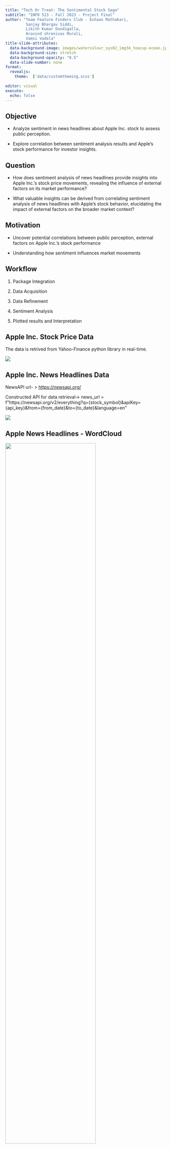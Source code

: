 ```yaml
---
title: "Tech Or Treat: The Sentimental Stock Saga"
subtitle: "INFO 523 - Fall 2023 - Project Final"
author: "Team Feature Finders Club - Eshaan Mathakari,
         Sanjay Bhargav Siddi, 
         Likith Kumar Dundigalla,
         Aravind shrenivas Murali,
         Vamsi Vadala"
title-slide-attributes:
  data-background-image: images/watercolour_sys02_img34_teacup-ocean.jpg
  data-background-size: stretch
  data-background-opacity: "0.5"
  data-slide-number: none
format:
  revealjs:
    theme:  ['data/customtheming.scss']
  
editor: visual
execute:
  echo: false
---
```


## Objective

::: {.incremental width="40%"}
-   Analyze sentiment in news headlines about Apple Inc. stock to assess public perception.

-   Explore correlation between sentiment analysis results and Apple's stock performance for investor insights.
:::

## Question

::: nonincremental
-   How does sentiment analysis of news headlines provide insights into Apple Inc.'s stock price movements, revealing the influence of external factors on its market performance?

-   What valuable insights can be derived from correlating sentiment analysis of news headlines with Apple's stock behavior, elucidating the impact of external factors on the broader market context?
:::

## Motivation

::: nonincremental
-   Uncover potential correlations between public perception, external factors on Apple Inc.'s stock performance

-   Understanding how sentiment influences market movements
:::

## Workflow

::: nonincremental
1.  Package Integration

2.  Data Acquisition

3.  Data Refinement

4.  Sentiment Analysis

5.  Plotted results and Interpretation
:::

## Apple Inc. Stock Price Data

::: nonincremental
The data is retrived from Yahoo-Finance python library in real-time.

![](images/stock_data.jpg){fig-align="center"}
:::

## Apple Inc. News Headlines Data

::: nonincremental
NewsAPI url- \> <https://newsapi.org/>

Constructed API for data retrieval-\> news_url = f"https://newsapi.org/v2/everything?q={stock_symbol}&apiKey={api_key}&from={from_date}&to={to_date}&language=en"\

![](images/headlines_data.jpg){fig-align="center"}
:::

## Apple News Headlines - WordCloud

::: nonincremental
![](images/wordcloud_apple.png){fig-align="center" width="75%"}
:::

## vaderSentiment

::: nonincremental
[VADER (Valence Aware Dictionary and sEntiment Reasoner)- is a rule-based sentiment analysis tool designed to assess the sentiment of text. It performs several operations to as piece of text:]{style="font-size:18px;"}

[-   Tokenization- breaks input into words.]{style="font-size:20px;"}

[-   Sentiment Intensity Scoring- sentiment intensity scores to individual words.]{style="font-size:20px;"}

[-   Punctuation Emphasis - effect of punctuation in modifying the intensity of sentiment (e.g., "AMAZING!!!" might have higher intensity than "amazing").]{style="font-size:20px;"}

[-   Negation Handling - effect of negation words (like "not" or "don't") on reversing the polarity.]{style="font-size:20px;"}

[-   Emoticon and Capitalization Awareness - Recognizes and interprets emoticons.]{style="font-size:20px;"}

[-   Sentiment Score Calculation - Aggregates the individual word scores to generate an overall sentiment score for the entire text. The scores typically include positive, negative, neutral, and a compound score]{style="font-size:20px;"}
:::

## Apple News Headlines - Sentiment Analysis

::: nonincremental
![](images/apple_sentiment.png){fig-align="center" width="75%"}
:::

## Competitors vs Apple

::: nonincremental
Correlation = -0.15

![](images/Competitors.png){fig-align="center" width="100%"}
:::

## External Factors vs Apple

::: nonincremental
Correlation = 0.45

![](images/global_factors.png){fig-align="center" width="100%"}
:::

## Conclusion

::: incremental
[- Acquired data from `yfinance` and headlines from `NewsAPI`]{style="font-size:23px;"}

[- Explored intersection of finance and sentiment analysis focused on Apple stock using `vaderSentiment` in Python.]{style="font-size:23px;"}

[- Plotted sentiment scores against Apple's stock price, visually highlighting the potential correlations between sentiments shifts and market trends.]{style="font-size:23px;"}
:::

## Challenges faced

::: incremental
[- Limitations of `newsapi.org` API to fetch real time news but this platform only lets us fetch data for the past 29 days which would stop us from training the model on a wider timescale.Another limitation of this API is that the API was limited to `100 pulls` in 24 hours.]{style="font-size:23px;"}

[- For the past few months, market sentiment has stayed overtly positive which doesn't help us in training the model well to fit in the Bear Market Scenario.]{style="font-size:23px;"}

[- Stock Market Analysis is a wide spectrum and all Investments should be done with caution. This is just a educational project to show the correlation between market sentiment and the stock price. Other factors such as `Dollar Index`,    , external factors such as trading restrictions on products around the globe and the undergoing wars between different nations. DO NOT take the outcome of this project as financial advice. Please be careful before making any investments.]{style="font-size:23px;"}

[- Thank you for joining me on this exploration of sentiments in the world of Apple stocks.]{style="font-size:23px;"}
:::
